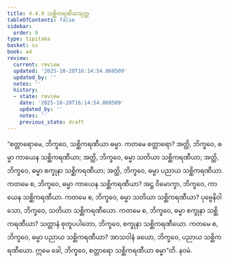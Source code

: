 ```yaml
---
title: 4.4.9 သစ္ဆိကရဏီယသုတ္တ
tableOfContents: false
sidebar:
  order: 9
type: tipitaka
basket: su
book: a4
review:
  current: review
  updated: '2025-10-20T16:14:54.060509'
  updated_by: ''
  notes: ''
  history:
  - state: review
    date: '2025-10-20T16:14:54.060509'
    updated_by: ''
    notes: ''
    previous_state: draft
---
```



<DynamicBreadcrumb />


<ReviewStatus review={frontmatter.review} showDetails={true} />

<HypothesisAnnotation frontmatter={frontmatter} />

<Division number="189" book="a4" e="ch" v="15" p="502">

<Paragraph number="1163" book="a4">
“စတ္တာရောမေ, ဘိက္ခဝေ, သစ္ဆိကရဏီယာ ဓမ္မာ. ကတမေ စတ္တာရော? အတ္ထိ, ဘိက္ခဝေ, ဓမ္မာ ကာယေန သစ္ဆိကရဏီယာ; အတ္ထိ, ဘိက္ခဝေ, ဓမ္မာ သတိယာ သစ္ဆိကရဏီယာ; အတ္ထိ, ဘိက္ခဝေ, ဓမ္မာ စက္ခုနာ သစ္ဆိကရဏီယာ; အတ္ထိ, ဘိက္ခဝေ, ဓမ္မာ ပညာယ သစ္ဆိကရဏီယာ. ကတမေ စ, ဘိက္ခဝေ, ဓမ္မာ ကာယေန သစ္ဆိကရဏီယာ? အဋ္ဌ ဝိမောက္ခာ, ဘိက္ခဝေ, ကာယေန သစ္ဆိကရဏီယာ.
</Paragraph>

<Paragraph number="1164" book="a4">
ကတမေ စ, ဘိက္ခဝေ, ဓမ္မာ သတိယာ သစ္ဆိကရဏီယာ? ပုဗ္ဗေနိဝါသော, ဘိက္ခဝေ, သတိယာ သစ္ဆိကရဏီယော.
</Paragraph>

<Paragraph number="1165" book="a4">
ကတမေ စ, ဘိက္ခဝေ, ဓမ္မာ စက္ခုနာ သစ္ဆိကရဏီယာ? သတ္တာနံ စုတူပပါတော, ဘိက္ခဝေ, စက္ခုနာ သစ္ဆိကရဏီယော.
</Paragraph>

<Paragraph number="1166" book="a4">
ကတမေ စ, ဘိက္ခဝေ, ဓမ္မာ ပညာယ သစ္ဆိကရဏီယာ? အာသဝါနံ ခယော, ဘိက္ခဝေ, ပညာယ သစ္ဆိကရဏီယော. ဣမေ ခေါ, ဘိက္ခဝေ, စတ္တာရော သစ္ဆိကရဏီယာ ဓမ္မာ”တိ.

</Paragraph>
</Division>

<Paragraph number="1167" type="center" book="a4">
နဝမံ.
</Paragraph>